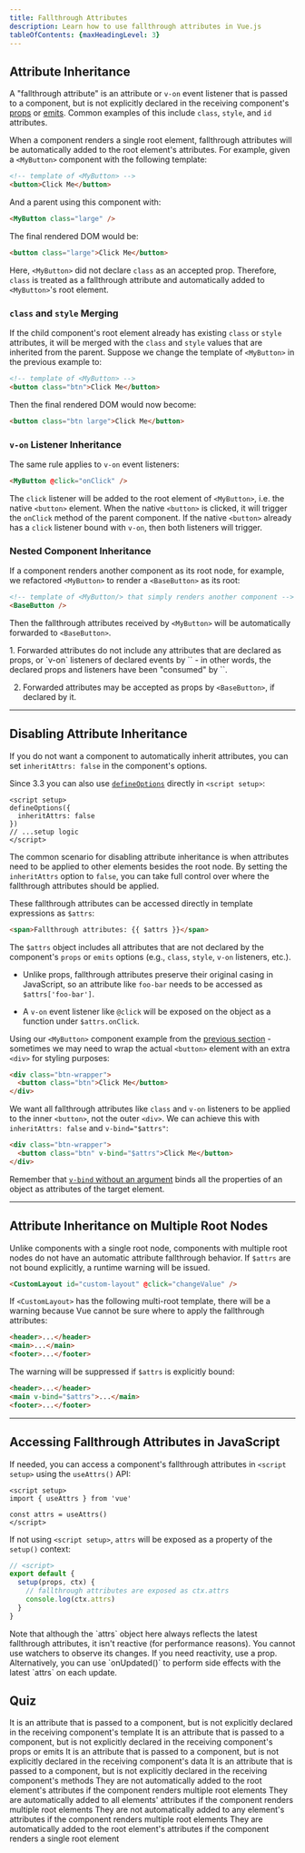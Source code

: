 ```yaml
---
title: Fallthrough Attributes
description: Learn how to use fallthrough attributes in Vue.js
tableOfContents: {maxHeadingLevel: 3}
---
```



## Attribute Inheritance​
A "fallthrough attribute" is an attribute or `v-on` event listener that is passed to a component, but is not explicitly declared in the receiving component's [props](/components/props) or [emits](components/events#declaring-emitted-events). Common examples of this include `class`, `style`, and `id` attributes.

When a component renders a single root element, fallthrough attributes will be automatically added to the root element's attributes. For example, given a  `<MyButton>` component with the following template:

```html
<!-- template of <MyButton> -->
<button>Click Me</button>
```
And a parent using this component with:

```html
<MyButton class="large" />
```
The final rendered DOM would be:

```html
<button class="large">Click Me</button>
```
Here, `<MyButton>` did not declare `class` as an accepted prop. Therefore, `class` is treated as a fallthrough attribute and automatically added to `<MyButton>`'s root element.

### `class` and `style` Merging​
If the child component's root element already has existing `class` or `style` attributes, it will be merged with the `class` and `style` values that are inherited from the parent. Suppose we change the template of `<MyButton>` in the previous example to:

```html
<!-- template of <MyButton> -->
<button class="btn">Click Me</button>
```
Then the final rendered DOM would now become:

```html
<button class="btn large">Click Me</button>
```
### `v-on` Listener Inheritance​
The same rule applies to `v-on` event listeners:

```html
<MyButton @click="onClick" />
```
The `click` listener will be added to the root element of `<MyButton>`, i.e. the native `<button>` element. When the native `<button>` is clicked, it will trigger the `onClick` method of the parent component. If the native `<button>` already has a `click` listener bound with `v-on`, then both listeners will trigger.

### Nested Component Inheritance​
If a component renders another component as its root node, for example, we refactored `<MyButton>` to render a `<BaseButton>` as its root:

```html
<!-- template of <MyButton/> that simply renders another component -->
<BaseButton />
```
Then the fallthrough attributes received by `<MyButton>` will be automatically forwarded to `<BaseButton>`.

<Aside type="note">
1. Forwarded attributes do not include any attributes that are declared as props, or `v-on` listeners of declared events by `<MyButton>` - in other words, the declared props and listeners have been "consumed" by  `<MyButton>`.

2. Forwarded attributes may be accepted as props by `<BaseButton>`, if declared by it.
</Aside>

---

## Disabling Attribute Inheritance​
If you do not want a component to automatically inherit attributes, you can set `inheritAttrs: false` in the component's options.

Since 3.3 you can also use [`defineOptions`](https://vuejs.org/api/sfc-script-setup.html#defineoptions) directly in `<script setup>`:

```vue
<script setup>
defineOptions({
  inheritAttrs: false
})
// ...setup logic
</script>
```
The common scenario for disabling attribute inheritance is when attributes need to be applied to other elements besides the root node. By setting the `inheritAttrs` option to `false`, you can take full control over where the fallthrough attributes should be applied.

These fallthrough attributes can be accessed directly in template expressions as `$attrs`:

```html
<span>Fallthrough attributes: {{ $attrs }}</span>
```
The `$attrs` object includes all attributes that are not declared by the component's `props` or `emits` options (e.g., `class`, `style`, `v-on` listeners, etc.).

<Aside type="note">

- Unlike props, fallthrough attributes preserve their original casing in JavaScript, so an attribute like `foo-bar` needs to be accessed as `$attrs['foo-bar']`.

- A `v-on` event listener like `@click` will be exposed on the object as a function under `$attrs.onClick`.
</Aside>

Using our `<MyButton>` component example from the [previous section](/#attribute-inheritance) - sometimes we may need to wrap the actual `<button>` element with an extra `<div>` for styling purposes:

```html
<div class="btn-wrapper">
  <button class="btn">Click Me</button>
</div>
```
We want all fallthrough attributes like `class` and `v-on` listeners to be applied to the inner `<button>`, not the outer `<div>`. We can achieve this with `inheritAttrs: false` and `v-bind="$attrs"`:

```html
<div class="btn-wrapper">
  <button class="btn" v-bind="$attrs">Click Me</button>
</div>
```
Remember that [`v-bind` without an argument](/essentials/template#dynamically-binding-multiple-attributes) binds all the properties of an object as attributes of the target element.

---

## Attribute Inheritance on Multiple Root Nodes​
Unlike components with a single root node, components with multiple root nodes do not have an automatic attribute fallthrough behavior. If `$attrs` are not bound explicitly, a runtime warning will be issued.

```html
<CustomLayout id="custom-layout" @click="changeValue" />
```
If `<CustomLayout>` has the following multi-root template, there will be a warning because Vue cannot be sure where to apply the fallthrough attributes:

```html
<header>...</header>
<main>...</main>
<footer>...</footer>
```
The warning will be suppressed if `$attrs` is explicitly bound:

```html
<header>...</header>
<main v-bind="$attrs">...</main>
<footer>...</footer>
```

---

## Accessing Fallthrough Attributes in JavaScript​
If needed, you can access a component's fallthrough attributes in `<script setup>` using the `useAttrs()` API:

```vue
<script setup>
import { useAttrs } from 'vue'

const attrs = useAttrs()
</script>
```
If not using `<script setup>`, `attrs` will be exposed as a property of the `setup()` context:

```js
// <script>
export default {
  setup(props, ctx) {
    // fallthrough attributes are exposed as ctx.attrs
    console.log(ctx.attrs)
  }
}
```

<Aside type="note">
Note that although the `attrs` object here always reflects the latest fallthrough attributes, it isn't reactive (for performance reasons). You cannot use watchers to observe its changes. If you need reactivity, use a prop. Alternatively, you can use `onUpdated()` to perform side effects with the latest `attrs` on each update.
</Aside>

## Quiz
<Quiz title="1. What is a fallthrough attribute in Vue?">
  <QuizOption>It is an attribute that is passed to a component, but is not explicitly declared in the receiving component's template</QuizOption>
  <QuizOption correct>It is an attribute that is passed to a component, but is not explicitly declared in the receiving component's props or emits</QuizOption>
  <QuizOption>It is an attribute that is passed to a component, but is not explicitly declared in the receiving component's data</QuizOption>
  <QuizOption>It is an attribute that is passed to a component, but is not explicitly declared in the receiving component's methods</QuizOption>
</Quiz>

<Quiz title="2. Which of the following is true about fallthrough attributes in Vue?" multiple>
  <QuizOption correct>They are not automatically added to the root element's attributes if the component renders multiple root elements</QuizOption>  
  <QuizOption>They are automatically added to all elements' attributes if the component renders multiple root elements</QuizOption>
  <QuizOption>They are not automatically added to any element's attributes if the component renders multiple root elements</QuizOption>
  <QuizOption correct>They are automatically added to the root element's attributes if the component renders a single root element</QuizOption>
</Quiz>
